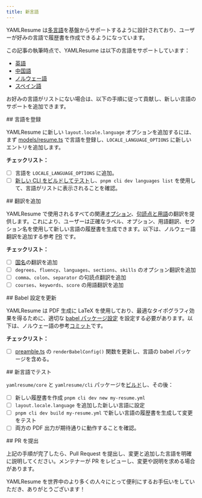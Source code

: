 ```yaml
---
title: 新言語
---
```



YAMLResume は[多言語](/zh-cn/docs/content/multi-languages)を基盤からサポートするように設計されており、ユーザーが好みの言語で履歴書を作成できるようになっています。

この記事の執筆時点で、YAMLResume は以下の言語をサポートしています：

- [英語](/zh-cn/docs/content/multi-languages/english)
- [中国語](/zh-cn/docs/content/multi-languages/chinese)
- [ノルウェー語](/zh-cn/docs/content/multi-languages/norwegian)
- [スペイン語](/zh-cn/docs/content/multi-languages/spanish)

お好みの言語がリストにない場合は、以下の手順に従って貢献し、新しい言語のサポートを追加できます。

<Steps>

<Step>
## 言語を登録

YAMLResume に新しい `layout.locale.language` オプションを追加するには、まず [models/resume.ts](https://github.com/yamlresume/yamlresume/blob/main/packages/core/src/models/resume.ts) で言語を登録し、`LOCALE_LANGUAGE_OPTIONS` に新しいエントリを追加します。

**チェックリスト：**

- [ ] 言語を `LOCALE_LANGUAGE_OPTIONS` に追加。
- [ ] [新しい CLI をビルドしてテスト](/zh-cn/docs/contributing/cli#yamlresumecli-build)し、`pnpm cli dev languages list` を使用して、言語がリストに表示されることを確認。

</Step>

<Step>
## 翻訳を追加

YAMLResume で使用されるすべての関連[オプション](https://github.com/yamlresume/yamlresume/blob/main/packages/core/src/translations/options.ts)、[句読点と用語](https://github.com/yamlresume/yamlresume/blob/main/packages/core/src/translations/template.ts)の翻訳を提供します。これにより、ユーザーは正確なラベル、オプション、用語翻訳、セクション名を使用して新しい言語の履歴書を生成できます。以下は、ノルウェー語翻訳を追加する参考 [PR](https://github.com/yamlresume/yamlresume/pull/44) です。

**チェックリスト：**

- [ ] [国名](https://github.com/yamlresume/yamlresume/blob/main/packages/core/src/models/country.ts)の翻訳を追加
- [ ] `degrees`、`fluency`、`languages`、`sections`、`skills` のオプション翻訳を追加
- [ ] `comma`、`colon`、`separator` の句読点翻訳を追加
- [ ] `courses`、`keywords`、`score` の用語翻訳を追加

</Step>

<Step>
## Babel 設定を更新

YAMLResume は PDF 生成に LaTeX を使用しており、最適なタイポグラフィ効果を得るために、適切な [babel パッケージ設定](https://latex3.github.io/babel/) を設定する必要があります。以下は、ノルウェー語の参考[コミット](https://github.com/yamlresume/yamlresume/commit/b72a4441ad2542873f449bc35a265e7208eafbe7)です。

**チェックリスト：**

- [ ] [preamble.ts](https://github.com/yamlresume/yamlresume/blob/main/packages/core/src/renderer/preamble.ts) の `renderBabelConfig()` 関数を更新し、言語の babel パッケージを含める。

</Step>

<Step>
## 新言語でテスト

`yamlresume/core` と `yamlresume/cli` パッケージを[ビルド](/zh-cn/docs/contributing/cli#yamlresumecore-build)し、その後：

- [ ] 新しい履歴書を作成 `pnpm cli dev new my-resume.yml`
- [ ] `layout.locale.language` を追加した新しい言語に設定
- [ ] `pnpm cli dev build my-resume.yml` で新しい言語の履歴書を生成して変更をテスト
- [ ] 両方の PDF 出力が期待通りに動作することを確認。

</Step>

<Step>
## PR を提出

上記の手順が完了したら、Pull Request を提出し、変更と追加した言語を明確に説明してください。メンテナーが PR をレビューし、変更や説明を求める場合があります。

</Step>

</Steps>

YAMLResume を世界中のより多くの人々にとって便利にするお手伝いをしていただき、ありがとうございます！
